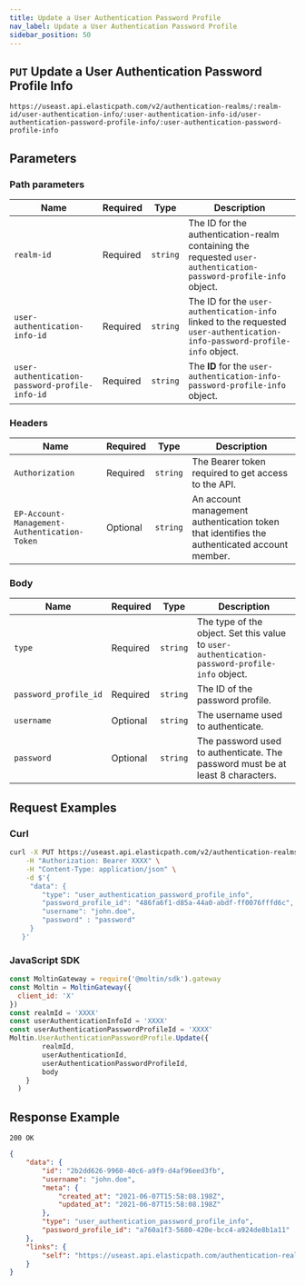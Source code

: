 ```yaml
---
title: Update a User Authentication Password Profile
nav_label: Update a User Authentication Password Profile
sidebar_position: 50
---
```


## `PUT` Update a User Authentication Password Profile Info

```http
https://useast.api.elasticpath.com/v2/authentication-realms/:realm-id/user-authentication-info/:user-authentication-info-id/user-authentication-password-profile-info/:user-authentication-password-profile-info
```

## Parameters

### Path parameters

| Name | Required | Type | Description |
| --- | --- | --- | --- |
| `realm-id` | Required | `string` | The ID for the authentication-realm containing the requested `user-authentication-password-profile-info` object. |
| `user-authentication-info-id` | Required | `string` | The ID for the `user-authentication-info` linked to the requested `user-authentication-info-password-profile-info` object. |
| `user-authentication-password-profile-info-id` | Required | `string` | The **ID** for the `user-authentication-info-password-profile-info` object. |

### Headers

| Name | Required | Type | Description |
| --- | --- | --- | --- |
| `Authorization` | Required | `string` | The Bearer token required to get access to the API. |
| `EP-Account-Management-Authentication-Token` | Optional | `string` | An account management authentication token that identifies the authenticated account member. |

### Body

| Name                  | Required | Type | Description                                                                                   |
|-----------------------| --- | --- |-----------------------------------------------------------------------------------------------|
| `type`                | Required | `string` | The type of the object. Set this value to `user-authentication-password-profile-info` object. |
| `password_profile_id` | Required | `string` | The ID of the password profile.                                                               |
| `username`            | Optional | `string` | The username used to authenticate.                                                            |
| `password`            | Optional | `string` | The password used to authenticate. The password must be at least 8 characters.                |

## Request Examples

### Curl

```bash
curl -X PUT https://useast.api.elasticpath.com/v2/authentication-realms/:realm-id/user-authentication-info/:user-authentication-info-id/user-authentication-password-profile-info/:user-authentication-password-profile-info \
    -H "Authorization: Bearer XXXX" \
    -H "Content-Type: application/json" \
    -d $'{
     "data": {
        "type": "user_authentication_password_profile_info",
        "password_profile_id": "486fa6f1-d85a-44a0-abdf-ff0076fffd6c",
        "username": "john.doe",
        "password" : "password"
     }
   }'
```

### JavaScript SDK

```javascript
const MoltinGateway = require('@moltin/sdk').gateway
const Moltin = MoltinGateway({
  client_id: 'X'
})
const realmId = 'XXXX'
const userAuthenticationInfoId = 'XXXX'
const userAuthenticationPasswordProfileId = 'XXXX'
Moltin.UserAuthenticationPasswordProfile.Update({
        realmId,
        userAuthenticationId,
        userAuthenticationPasswordProfileId,
        body
    }
  )
```

## Response Example

`200 OK`

```json
{
    "data": {
        "id": "2b2dd626-9960-40c6-a9f9-d4af96eed3fb",
        "username": "john.doe",
        "meta": {
            "created_at": "2021-06-07T15:58:08.198Z",
            "updated_at": "2021-06-07T15:58:08.198Z"
        },
        "type": "user_authentication_password_profile_info",
        "password_profile_id": "a760a1f3-5680-420e-bcc4-a924de8b1a11"
    },
    "links": {
        "self": "https://useast.api.elasticpath.com/authentication-realms/12b33a5d-b536-47a8-987d-9cdba15f1647/user-authentication-info/a9dc5358-c3ee-44f9-a36c-3057213e750d/user-authentication-password-profile-info/2b2dd626-9960-40c6-a9f9-d4af96eed3fb"
    }
}
```
